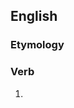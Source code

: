 ==English==

===Etymology===
{{suffix|en|breathe|eth}}

===Verb===
{{head|en|verb form}}

# {{en-archaic third-person singular of|breathe}}